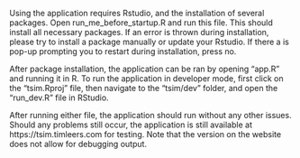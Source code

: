  Using the application requires Rstudio, and the installation of several packages. Open run_me_before_startup.R and run this file. This should install all necessary packages. If an error is thrown during installation, please try to install a package manually or update your Rstudio. If there a is pop-up prompting you to restart during installation, press no.

After package installation, the application can be ran by opening "app.R" and running it in R. To run the application in developer mode, first click on the "tsim.Rproj" file, then navigate to the "tsim/dev" folder, and open the "run_dev.R" file in RStudio.

After running either file, the application should run without any other issues. Should any problems still occur, the application is still available at https://tsim.timleers.com for testing. Note that the version on the website does not allow for debugging output. 

